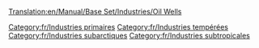 [[Translation:en/Manual/Base Set/Industries/Oil Wells]]

{{fr/Industries|image=en/Oilwells.png
|nom=Puits de pétrole
|climats=[[fr/Manual/Climat#tempere|Tempéré]], [[fr/Manual/Climat#subarctique|Subarctique]], [[fr/Manual/Climat#subtropical|Subtropical]].
|accepte=Rien
|produit=[[fr/Manual/Base Set/Cargos/Pétrole|Pétrole]]
|notes=A une tendance à s'assécher après quelques années de service.
}}
[[Category:fr/Industries primaires]]
[[Category:fr/Industries tempérées]]
[[Category:fr/Industries subarctiques]]
[[Category:fr/Industries subtropicales]]